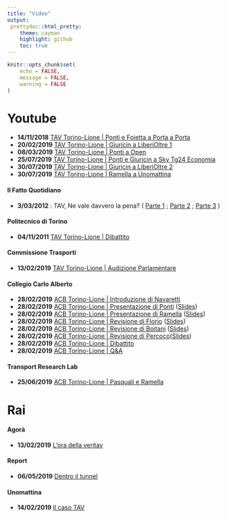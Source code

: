 ```yaml
---
title: "Video"
output:
 prettydoc::html_pretty:
    theme: cayman
    highlight: github
    toc: true
---
```

```r
knitr::opts_chunk$set(
	echo = FALSE,
	message = FALSE,
	warning = FALSE
)
```

# Youtube 

* **14/11/2018** [TAV Torino-Lione | Ponti e Foietta a Porta a Porta](https://www.youtube.com/watch?v=VNcj9q17oqM&list=PL0hc3uclokfAgvPyULkWunOdBWXn7_Zjp&index=3&t=0s)
* **20/02/2019** [TAV Torino-Lione | Giuricin a LiberiOltre 1](https://www.youtube.com/watch?v=JHsgtkEcWGg&list=PL0hc3uclokfAgvPyULkWunOdBWXn7_Zjp&index=41&frags=pl%2Cwn)
* **08/03/2019** [TAV Torino-Lione | Ponti a Open](https://www.youtube.com/watch?v=igd2M7ZU2xk&list=PL0hc3uclokfAgvPyULkWunOdBWXn7_Zjp&index=2&t=0s&frags=pl%2Cwn)
* **25/07/2019** [TAV Torino-Lione | Ponti e Giuricin a Sky Tg24 Economia](https://www.youtube.com/watch?v=H57gsZftPB8&list=PL0hc3uclokfAgvPyULkWunOdBWXn7_Zjp&index=9&t=0s)
* **30/07/2019** [TAV Torino-Lione | Giuricin a LiberiOltre 2](https://www.youtube.com/watch?v=Yt2txVsxIqQ&list=PL0hc3uclokfAgvPyULkWunOdBWXn7_Zjp&index=6&t=0s)
* **30/07/2019** [TAV Torino-Lione | Ramella a Unomattina](https://www.youtube.com/watch?v=zKJA0T93iV4)

#### Il Fatto Quotidiano 
* **3/03/2012** : TAV, Ne vale davvero la pena? ( [Parte 1](https://www.youtube.com/watch?v=uMUArp1_sk4&list=PL0hc3uclokfAgvPyULkWunOdBWXn7_Zjp&index=82&t=0s) ; [Parte 2](https://www.youtube.com/watch?v=j39NVd-vy8Y&list=PL0hc3uclokfAgvPyULkWunOdBWXn7_Zjp&index=85&t=0s) ; [Parte 3](https://www.youtube.com/watch?v=zcHDDcDCRD0&list=PL0hc3uclokfAgvPyULkWunOdBWXn7_Zjp&index=79&t=0s) )

#### Politecnico di Torino 
* **04/11/2011** [TAV Torino-Lione | Dibattito](https://www.youtube.com/watch?v=aQPxTRDpeto)

#### Commissione Trasporti 
* **13/02/2019** [TAV Torino-Lione | Audizione Parlamentare](https://www.youtube.com/watch?v=mQqKbHmPKT0&list=PL0hc3uclokfB7dobUlKmULBOrdcV1v3A9&index=1)

#### Collegio Carlo Alberto
* **28/02/2019** [ACB Torino-Lione | Introduzione di Navaretti](https://www.youtube.com/watch?v=mQqKbHmPKT0&list=PL0hc3uclokfB7dobUlKmULBOrdcV1v3A9&index=1)
* **28/02/2019** [ACB Torino-Lione | Presentazione di Ponti](https://www.youtube.com/watch?v=20mKt8Kh5H0&list=PL0hc3uclokfB7dobUlKmULBOrdcV1v3A9&index=2) ([Slides](https://www.youtube.com/redirect?q=https%3A%2F%2Fwww.carloalberto.org%2Fwp-content%2Fuploads%2F2019%2F02%2FPONTI-E-RAMELLA.pdf&redir_token=3bPmy0jsoC0hWuj3ktMYh4wOBcZ8MTU2NTIyMTU4N0AxNTY1MTM1MTg3&v=20mKt8Kh5H0&event=video_description))
* **28/02/2019** [ACB Torino-Lione | Presentazione di Ramella](https://www.youtube.com/watch?v=lW6IKDl7JbM&list=PL0hc3uclokfB7dobUlKmULBOrdcV1v3A9&index=3) ([Slides](https://www.youtube.com/redirect?q=https%3A%2F%2Fwww.carloalberto.org%2Fwp-content%2Fuploads%2F2019%2F02%2FPONTI-E-RAMELLA.pdf&redir_token=3bPmy0jsoC0hWuj3ktMYh4wOBcZ8MTU2NTIyMTU4N0AxNTY1MTM1MTg3&v=20mKt8Kh5H0&event=video_description))
* **28/02/2019** [ACB Torino-Lione | Revisione di Florio](https://www.youtube.com/watch?v=VrZEl6dHqBA&list=PL0hc3uclokfB7dobUlKmULBOrdcV1v3A9&index=4) ([Slides](https://www.youtube.com/redirect?q=https%3A%2F%2Fwww.carloalberto.org%2Fwp-content%2Fuploads%2F2019%2F02%2FFLORIO.pdf&redir_token=3bPmy0jsoC0hWuj3ktMYh4wOBcZ8MTU2NTIyMTU4N0AxNTY1MTM1MTg3&v=20mKt8Kh5H0&event=video_description))
* **28/02/2019** [ACB Torino-Lione | Revisione di Boitani](https://www.youtube.com/watch?v=gLf0sQbVEyw&list=PL0hc3uclokfB7dobUlKmULBOrdcV1v3A9&index=5) ([Slides](https://www.youtube.com/redirect?q=https%3A%2F%2Fwww.carloalberto.org%2Fwp-content%2Fuploads%2F2019%2F02%2FBOITANI.pdf&redir_token=3bPmy0jsoC0hWuj3ktMYh4wOBcZ8MTU2NTIyMTU4N0AxNTY1MTM1MTg3&v=20mKt8Kh5H0&event=video_description))
* **28/02/2019** [ACB Torino-Lione | Revisione di Percoco](https://www.youtube.com/watch?v=HgznAs-7vHs&list=PL0hc3uclokfB7dobUlKmULBOrdcV1v3A9&index=6)([Slides](https://www.youtube.com/redirect?q=https%3A%2F%2Fwww.carloalberto.org%2Fwp-content%2Fuploads%2F2019%2F02%2FPERCOCO.pdf&redir_token=3bPmy0jsoC0hWuj3ktMYh4wOBcZ8MTU2NTIyMTU4N0AxNTY1MTM1MTg3&v=20mKt8Kh5H0&event=video_description))
* **28/02/2019** [ACB Torino-Lione | Dibattito](https://www.youtube.com/watch?v=qxINLeIADlw&list=PL0hc3uclokfB7dobUlKmULBOrdcV1v3A9&index=7)
* **28/02/2019** [ACB Torino-Lione | Q&A](https://www.youtube.com/watch?v=nat_-8_Z9Gk&list=PL0hc3uclokfB7dobUlKmULBOrdcV1v3A9&index=8)

#### Transport Research Lab 
* **25/06/2019** [ACB Torino-Lione | Pasquali e Ramella](https://www.youtube.com/watch?v=nat_-8_Z9Gk&list=PL0hc3uclokfB7dobUlKmULBOrdcV1v3A9&index=8)

# Rai 

#### Agorà
* **13/02/2019** [L'ora della veritav](https://www.raiplay.it/video/2019/02/Agora-08f662e7-67fc-4a1f-ad11-281e5b366715.html)

#### Report 
* **06/05/2019** [Dentro il tunnel](https://www.raiplay.it/video/2019/05/Dentro-il-tunnel---06052019-02262afb-604e-4413-b196-47fcfd972c2a.html)

#### Unomattina 
* **14/02/2019** [Il caso TAV](https://www.raiplay.it/video/2019/02/Tav---14022019-5ac524c9-7bd3-4c94-8a44-d96a7f2afe4e.html)
